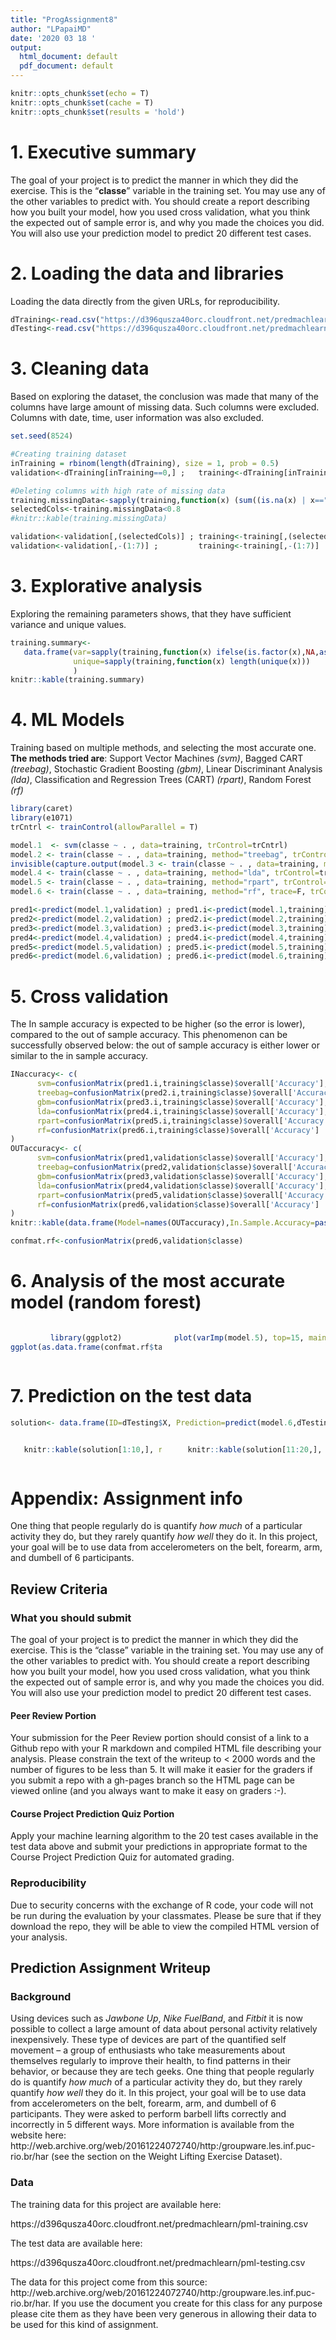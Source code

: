 ```yaml
---
title: "ProgAssignment8"
author: "LPapaiMD"
date: '2020 03 18 '
output:
  html_document: default
  pdf_document: default
---
```


```r
knitr::opts_chunk$set(echo = T)
knitr::opts_chunk$set(cache = T)
knitr::opts_chunk$set(results = 'hold')
```

# 1. Executive summary
The goal of your project is to predict the manner in which they did the exercise. This is the "**classe**" variable in the training set. You may use any of the other variables to predict with. You should create a report describing how you built your model, how you used cross validation, what you think the expected out of sample error is, and why you made the choices you did. You will also use your prediction model to predict 20 different test cases.

# 2. Loading the data and libraries
Loading the data directly from the given URLs, for reproducibility.
```r
dTraining<-read.csv("https://d396qusza40orc.cloudfront.net/predmachlearn/pml-training.csv")
dTesting<-read.csv("https://d396qusza40orc.cloudfront.net/predmachlearn/pml-testing.csv")
```

# 3. Cleaning data
Based on exploring the dataset, the conclusion was made that many of the columns have large amount of missing data. Such columns were excluded.  
Columns with date, time, user information was also excluded.

```r
set.seed(8524)

#Creating training dataset
inTraining = rbinom(length(dTraining), size = 1, prob = 0.5)
validation<-dTraining[inTraining==0,] ;   training<-dTraining[inTraining==1,]

#Deleting columns with high rate of missing data
training.missingData<-sapply(training,function(x) (sum((is.na(x) | x==""))/length(x)))
selectedCols<-training.missingData<0.8
#knitr::kable(training.missingData)

validation<-validation[,(selectedCols)] ; training<-training[,(selectedCols)]
validation<-validation[,-(1:7)] ;         training<-training[,-(1:7)]
```

# 3. Explorative analysis
Exploring the remaining parameters shows, that they have sufficient variance and unique values.
```r
training.summary<-
   data.frame(var=sapply(training,function(x) ifelse(is.factor(x),NA,as.character(var(x)))),
              unique=sapply(training,function(x) length(unique(x)))
              )
knitr::kable(training.summary)
```

# 4. ML Models
Training based on multiple methods, and selecting the most accurate one.  
**The methods tried are**: Support Vector Machines *(svm)*, Bagged CART *(treebag)*, Stochastic Gradient Boosting *(gbm)*, Linear Discriminant Analysis *(lda)*, Classification and Regression Trees (CART) *(rpart)*, Random Forest *(rf)*

```r
library(caret)
library(e1071)
trCntrl <- trainControl(allowParallel = T)
```
```r
model.1  <- svm(classe ~ . , data=training, trControl=trCntrl)
model.2 <- train(classe ~ . , data=training, method="treebag", trControl=trCntrl)
invisible(capture.output(model.3 <- train(classe ~ . , data=training, method="gbm", trControl=trCntrl)))
model.4 <- train(classe ~ . , data=training, method="lda", trControl=trCntrl)
model.5 <- train(classe ~ . , data=training, method="rpart", trControl=trCntrl)
model.6 <- train(classe ~ . , data=training, method="rf", trace=F, trControl=trCntrl)
```
```r
pred1<-predict(model.1,validation) ; pred1.i<-predict(model.1,training) 
pred2<-predict(model.2,validation) ; pred2.i<-predict(model.2,training)
pred3<-predict(model.3,validation) ; pred3.i<-predict(model.3,training)
pred4<-predict(model.4,validation) ; pred4.i<-predict(model.4,training)
pred5<-predict(model.5,validation) ; pred5.i<-predict(model.5,training)
pred6<-predict(model.6,validation) ; pred6.i<-predict(model.6,training)
```


# 5. Cross validation
The In sample accuracy is expected to be higher (so the error is lower), compared to the out of sample accuracy. This phenomenon can be successfully observed below: the out of sample accuracy is either lower or similar to the in sample accuracy.
```r
INaccuracy<- c(
      svm=confusionMatrix(pred1.i,training$classe)$overall['Accuracy'],
      treebag=confusionMatrix(pred2.i,training$classe)$overall['Accuracy'],
      gbm=confusionMatrix(pred3.i,training$classe)$overall['Accuracy'],
      lda=confusionMatrix(pred4.i,training$classe)$overall['Accuracy'],
      rpart=confusionMatrix(pred5.i,training$classe)$overall['Accuracy'],
      rf=confusionMatrix(pred6.i,training$classe)$overall['Accuracy']
)
OUTaccuracy<- c(
      svm=confusionMatrix(pred1,validation$classe)$overall['Accuracy'],
      treebag=confusionMatrix(pred2,validation$classe)$overall['Accuracy'],
      gbm=confusionMatrix(pred3,validation$classe)$overall['Accuracy'],
      lda=confusionMatrix(pred4,validation$classe)$overall['Accuracy'],
      rpart=confusionMatrix(pred5,validation$classe)$overall['Accuracy'],
      rf=confusionMatrix(pred6,validation$classe)$overall['Accuracy']
)
knitr::kable(data.frame(Model=names(OUTaccuracy),In.Sample.Accuracy=paste0(round(INaccuracy*100,3),"%"),Out.of.Sample.Accuracy=paste0(round(OUTaccuracy*100,3),"%"), Out.of.Sample.Error=paste0(round((1-OUTaccuracy)*100,3),"%")))

confmat.rf<-confusionMatrix(pred6,validation$classe)

```

# 6. Analysis of the most accurate model (random forest)

:::::: {style="display:flex;"}
::: {style="width:48%; text-align:center;"}
```r
library(ggplot2)
ggplot(as.data.frame(confmat.rf$table),aes(x=Prediction,y=Reference, fill=Freq)) + geom_tile() + scale_fill_gradient(low="#ffffff",high="#001033") + ggtitle("Confusion matrix")
```
:::

::: {style="width:4%;"}
:::

::: {style="width:48%; text-align:center;"}
```r
plot(varImp(model.5), top=15, main="Most important variables")
```
:::
::::::

# 7. Prediction on the test data

```r
solution<- data.frame(ID=dTesting$X, Prediction=predict(model.6,dTesting))
```
:::::: {style="display:flex;"}
::: {style="width:48%;"}
```r
   knitr::kable(solution[1:10,], row.names = F)
```
:::

::: {style="width:4%;"}
:::

::: {style="width:48%;"}
```r
   knitr::kable(solution[11:20,], row.names = F)
```
:::
::::::

# Appendix: Assignment info

One thing that people regularly do is quantify *how much* of a particular activity they do, but they rarely quantify *how well* they do it. In this project, your goal will be to use data from accelerometers on the belt, forearm, arm, and dumbell of 6 participants.

## Review Criteria

### What you should submit

The goal of your project is to predict the manner in which they did the exercise. This is the "classe" variable in the training set. You may use any of the other variables to predict with. You should create a report describing how you built your model, how you used cross validation, what you think the expected out of sample error is, and why you made the choices you did. You will also use your prediction model to predict 20 different test cases.

#### Peer Review Portion

Your submission for the Peer Review portion should consist of a link to a Github repo with your R markdown and compiled HTML file describing your analysis. Please constrain the text of the writeup to < 2000 words and the number of figures to be less than 5. It will make it easier for the graders if you submit a repo with a gh-pages branch so the HTML page can be viewed online (and you always want to make it easy on graders :-).

#### Course Project Prediction Quiz Portion

Apply your machine learning algorithm to the 20 test cases available in the test data above and submit your predictions in appropriate format to the Course Project Prediction Quiz for automated grading.

### Reproducibility

Due to security concerns with the exchange of R code, your code will not be run during the evaluation by your classmates. Please be sure that if they download the repo, they will be able to view the compiled HTML version of your analysis.

## Prediction Assignment Writeup

### Background

Using devices such as *Jawbone Up*, *Nike FuelBand*, and *Fitbit* it is now possible to collect a large amount of data about personal activity relatively inexpensively. These type of devices are part of the quantified self movement – a group of enthusiasts who take measurements about themselves regularly to improve their health, to find patterns in their behavior, or because they are tech geeks. One thing that people regularly do is quantify *how much* of a particular activity they do, but they rarely quantify *how well* they do it. In this project, your goal will be to use data from accelerometers on the belt, forearm, arm, and dumbell of 6 participants. They were asked to perform barbell lifts correctly and incorrectly in 5 different ways. More information is available from the website here: http://web.archive.org/web/20161224072740/http:/groupware.les.inf.puc-rio.br/har (see the section on the Weight Lifting Exercise Dataset).

### Data

The training data for this project are available here:

https://d396qusza40orc.cloudfront.net/predmachlearn/pml-training.csv

The test data are available here:

https://d396qusza40orc.cloudfront.net/predmachlearn/pml-testing.csv

The data for this project come from this source: http://web.archive.org/web/20161224072740/http:/groupware.les.inf.puc-rio.br/har. If you use the document you create for this class for any purpose please cite them as they have been very generous in allowing their data to be used for this kind of assignment.